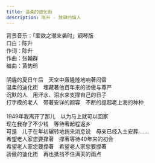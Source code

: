 ```yaml
---
title: 温柔的迪化街
description: 陈升 - 放肆的情人
---
```


背景音乐：「爱欲之潮来袭时」钢琴版<br />口白：陈升<br />作词：陈升<br />作曲：张翰群<br />编曲：黄韵玲<br /><br />阴霾的夏日午后　天空中轰隆隆地响著闷雷<br />温柔的迪化街　埋藏著他百年来的骄傲与尊严<br />沉默的人　用汗水、泪水来支撑自己的日子<br />打字模的老人　带著安详的颜容　不断的提起老上海的种种<br /><br />1949年我离开了那儿　以为马上就可以回家<br />现在我存了不少钱　等待著起程返乡<br />可是　儿子在年初辗转地捎来消息说　母亲已经入土安葬.......<br />希望老人家您要撑著　撑著等待40年来的初会<br />希望老人家您要撑著　希望老人家您要撑著<br />骄傲的迪化街　再也抵挡不住满天的雨点